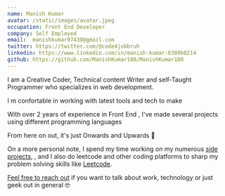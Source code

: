 ```yaml
---
name: Manish Kumar
avatar: /static/images/avatar.jpeg
occupation: Front End Developer 
company: Self Employed
email:  manishkumar97430@gmail.com
twitter: https://twitter.com/@code4jobbruh
linkedin: https://www.linkedin.com/in/manish-kumar-6309b0214
github: https://github.com/ManishKumar180/ManishKumar180
---
```


I am a Creative Coder, Technical content Writer and self-Taught Programmer who specializes in web development.

I m confortable in working with latest tools and tech to make 

With over 2 years of experience in Front End , I've made several projects using different programming languages

From here on out, it's just Onwards and Upwards 🚀

On a more personal note, I spend my time working on my numerous [side projects](https://github.com/ManishKumar180), , and I also do leetcode and other coding platforms   to sharp   my problem solving skills like [Leetcode](https://leetcode.com/notyaOrdinaryCoder/).

[Feel free to reach out](https://twitter.com/@code4jobbruh) if you want to talk about work, technology or just geek out in general 🤓
